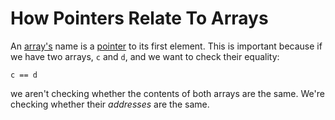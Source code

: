 # How Pointers Relate To Arrays

An [array's](/what-is-an-array) name is a 
[pointer](/what-are-pointers) to its
first element. This is important because if we 
have two arrays, `c` and `d`,
and we want to check their equality:
```
c == d
```
we aren't checking whether the contents of both 
arrays are the same. We're checking whether their
_addresses_ are the same.
